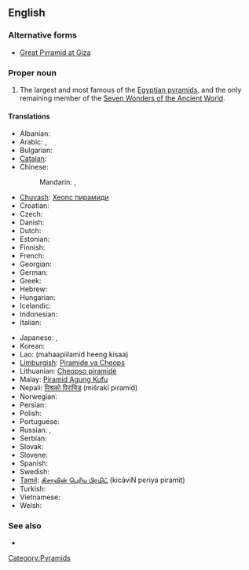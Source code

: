==English==

===Alternative forms===
* [[Great Pyramid at Giza]]

===Proper noun===
{{en-proper noun|sg=the [[great|Great]] [[pyramid|Pyramid]] [[of]] [[Giza]]}}

# The largest and most famous of the [[Egyptian pyramid]]s, and the only remaining member of the [[w:Seven Wonders of the Ancient World|Seven Wonders of the Ancient World]].

====Translations====
{{trans-top|the largest and most famous of the Egyptian pyramids}}
* Albanian: {{t|sq|piramida e Keopsit|xs=Albanian}}
* Arabic: {{t|ar|هرم أكبر|m|tr=háram ’ákbar|sc=Arab}},  {{t|ar|هرم خوفو|m|tr=háram khuufuu|sc=Arab}}
* Bulgarian: {{t|bg|Хеопсова пирамида|f|tr=Xeopsova piramida|sc=Cyrl}}
* [[Catalan]]: {{t|ca|piràmide de Kheops|f}}
* Chinese:
*: Mandarin: {{t|zh|吉薩金字塔|sc=Hani}}, {{t|zh|吉萨金字塔|tr=Jísà jīnzìtǎ|sc=Hani}}
* [[Chuvash]]: [[Хеопс пирамиди]]
* Croatian: {{t|hr|Keopsova piramida|f}}
* Czech: {{t|cs|Chufuova pyramida|f}}
* Danish: {{t|da|Keopspyramiden}}
* Dutch: {{t|nl|piramide van Cheops|f}}
* Estonian: {{t|et|Cheopsi püramiid}}
* Finnish: {{t-|fi|Kheopsin pyramidi}}
* French: {{t|fr|pyramide de Khéops|f}}
* Georgian: {{t|ka|ხეოფსის პირამიდა|tr=xeop‘sis piramida|sc=Geor|xs=Georgian}}
* German: {{t|de|Cheops-Pyramide|f}}
* Greek: {{t|el|πυραμίδα του Χέοπα|f|tr=pyramída tou Chéopa|sc=Grek}}
* Hebrew: {{t|he|הפירמידה הגדולה של גיזה|f|tr=ha-piramída ha-gdolá shel gáza|sc=Hebr}}
* Hungarian: {{t|hu|Gízai piramisok}}
* Icelandic: {{t|is|pýramídinn mikli í Giza}}
* Indonesian: {{t|id|Piramida Agung Giza|xs=Indonesian}}
* Italian: {{t|it|Piramide di Cheope|f}}
{{trans-mid}}
* Japanese: {{t|ja|ギザの大ピラミッド|tr=Giza-no dai-piramiddo|sc=Hrkt}},  {{t|ja|クフ王のピラミッド|tr=Kufu-ō-no piramiddo|sc=Jpan}}
* Korean: {{t|ko|기자의 피라미드|tr=Gija-ui piramideu|sc=Kore}}
* Lao: {{t|lo|ມະຫາປີລະມິດ ແຫ່ງ ກິຊາ|sc=Laoo|xs=Lao}} (mahaapiilamid heeng kisaa)
* [[Limburgish]]: [[Piramide va Cheops]]
* Lithuanian: [[Cheopso piramidė]]
* Malay: [[Piramid Agung Kufu]]
* Nepali: [[मिश्रको पिरामिड]] (mišrakī piramiḍ)
* Norwegian: {{t|no|Kheopspyramiden}}
* Persian: {{t|fa|هرم بزرگ جیزه|tr=haram bozorg jîzeh|sc=fa-Arab|xs=Persian}}
* Polish: {{t|pl|Piramida Cheopsa|f}}
* Portuguese: {{t|pt|Pirâmide de Quéops|f}}
* Russian: {{t-|ru|пирамида Хеопса|f|tr=piramída Xeópsa|sc=Cyrl}},  {{t|ru|пирамида Хуфу|f|tr=piramída Xúfu|sc=Cyrl}}
* Serbian: {{t|sr|Велика Кеопсова пирамида|f|tr=Velika Keopsova piramida|sc=Cyrl}}
* Slovak: {{t|sk|Chufuova pyramída|f}}
* Slovene: {{t|sl|Keopsova piramida|f}}
* Spanish: {{t|es|Gran Pirámide de Giza|f}}
* Swedish: {{t|sv|Cheopspyramiden}}
* [[Tamil]]: [[கிசாவின் பெரிய பிரமிட்]] (kicāviN periya piramiṭ)
* Turkish: {{t|tr|Keops piramidi}}
* Vietnamese: {{t|vi|Kim tự tháp Cheops|xs=Vietnamese}}
* Welsh: {{t|cy|Pyramidau'r Aifft|xs=Welsh}}
{{trans-bottom}}

===See also===
* {{projectlink|pedia}}

[[Category:Pyramids]]